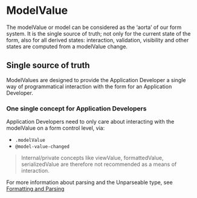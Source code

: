 
<Meta title="Forms/System/Modelvalue" />

# ModelValue

The modelValue or model can be considered as the ‘aorta’ of our form system.
It is the single source of truth; not only for the current state
of the form, also for all derived states: interaction, validation, visibility and other states are
computed from a modelValue change.

## Single source of truth

ModelValues are designed to provide the Application Developer a single way of programmatical
interaction with the form for an Application Developer.

### One single concept for Application Developers

Application Developers need to only care about interacting with the modelValue on a form control
level, via:

- `.modelValue`
- `@model-value-changed`

> Internal/private concepts like viewValue, formattedValue, serializedValue are therefore not
> recommended as a means of interaction.

For more information about parsing and the Unparseable type, see [Formatting and Parsing](?path=/docs/forms-system-formatting-and-parsing)
